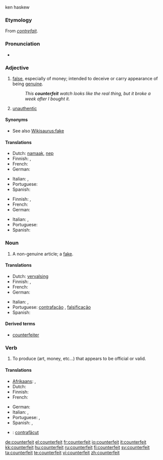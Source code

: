 {{wikipedia|dab=counterfeit}}
ken haskew
===Etymology===
From {{etyl|fro}} ''[[contrefait]]''.

===Pronunciation===
* {{a|US}} {{SAMPA|/caUn.t3.fIt/}}

===Adjective===
{{en-adj|-}}

# [[false]], especially of money; intended to deceive or carry appearance of being [[genuine]].
#: ''This '''counterfeit''' watch looks like the real thing, but it broke a week after I bought it.''
# [[unauthentic]]

====Synonyms====
* See also [[Wikisaurus:fake]]

====Translations====
{{trans-top|intended to deceive or carry appearance of being genuine}}
* Dutch: [[namaak]], [[nep]]
* Finnish: {{t-|fi|väärennetty}}, {{t+|fi|väärä}}
* French: {{t+|fr|contrefait}}
* German: {{t-|de|gefälscht}}
{{trans-mid}}
* Italian: {{t+|it|contraffazione}}, {{t+|it|falso}}
* Portuguese: {{t+|pt|falso}}
* Spanish: {{t-|es|contrahecho}}
{{trans-bottom}}

{{trans-top|unauthentic}}
* Finnish: {{t-|fi|väärennetty}}, {{t|fi|jäljitelty}}
* French: {{t+|fr|contrefait}}
* German: {{t+|de|falsch}}
{{trans-mid}}
* Italian: {{t+|it|contraffazione}}, {{t+|it|falso}}
* Portuguese: {{t+|pt|falso}}
* Spanish: {{t-|es|contrahecho}}
{{trans-bottom}}

===Noun===
{{en-noun}}

# A non-genuine article; a [[fake]].

====Translations====
{{trans-top|fake}}
* Dutch: [[vervalsing]]
* Finnish: {{t-|fi|väärennös}}, {{t-|fi|jäljitelmä}}
* French: {{t+|fr|contrefaçon}}
* German: {{t+|de|Fälschung|f}}
{{trans-mid}}
* Italian: {{t+|it|contraffazione|f}}, {{t+|it|falso|m}}
* Portuguese: [[contrafação]] {{f}}, [[falsificação]] {{f}}
* Spanish: {{t|es|contrahechura|f}}
{{trans-bottom}}

====Derived terms====
* [[counterfeiter]]

===Verb===
{{en-verb}}

# To produce (art, money, etc...) that appears to be official or valid.

====Translations====
{{trans-top|To produce something that appears to be official or valid}}
* [[Afrikaans]]: {{t+|af|namaak|xs=Afrikaans}}, {{t+|af|vervals|xs=Afrikaans}}
* Dutch: {{t+|nl|vervalsen}}
* Finnish: {{t-|fi|väärentää}}
* French: {{t+|fr|contrefaire}}
{{trans-mid}}
* German: {{t+|de|fälschen}}
* Italian: {{t-|it|contraffare}}, {{t-|it|falsificare}}
* Portuguese: {{t+|pt|contrafazer}}, {{t+|pt|falsificar}}
* Spanish: {{t+|es|falsificar}}, {{t-|es|contrahacer}}
{{trans-bottom}}

{{checktrans-top}}
* {{ttbc|Romanian}}: [[contrafăcut]]
{{trans-bottom}}

[[de:counterfeit]]
[[el:counterfeit]]
[[fr:counterfeit]]
[[io:counterfeit]]
[[it:counterfeit]]
[[kk:counterfeit]]
[[hu:counterfeit]]
[[ru:counterfeit]]
[[fi:counterfeit]]
[[sv:counterfeit]]
[[ta:counterfeit]]
[[te:counterfeit]]
[[vi:counterfeit]]
[[zh:counterfeit]]